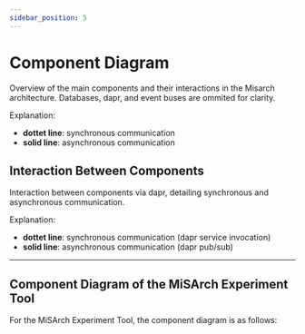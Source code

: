 ```yaml
---
sidebar_position: 5
---
```



# Component Diagram

Overview of the main components and their interactions in the Misarch architecture.
Databases, dapr, and event buses are ommited for clarity.

Explanation:

- **dottet line**: synchronous communication
- **solid line**: asynchronous communication

<CustomImage path="/renderedDiagrams/component" width="2702.5" height="1678.5" />

## Interaction Between Components

Interaction between components via dapr, detailing synchronous and asynchronous communication.

Explanation:

- **dottet line**: synchronous communication (dapr service invocation)
- **solid line**: asynchronous communication (dapr pub/sub)

<CustomImage path="/renderedDiagrams/componentInteraction" width="1330" height="730" />

---

## Component Diagram of the MiSArch Experiment Tool

For the MiSArch Experiment Tool, the component diagram is as follows:

<CustomImage path="/diagrams/comDiagDocker" width="1910" height="1365" />

